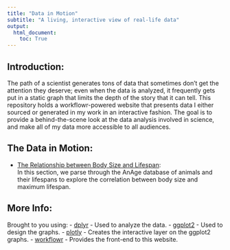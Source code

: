 ```yaml
---
title: "Data in Motion"
subtitle: "A living, interactive view of real-life data"
output:
  html_document:
    toc: True
---
```

## Introduction:  

The path of a scientist generates tons of data that sometimes don't get the
attention they deserve; even when the data is analyzed, it frequently gets put
in a static graph that limits the depth of the story that it can tell. This
repository holds a workflowr-powered website that presents data I either sourced
or generated in my work in an interactive fashion. The goal is to provide a
behind-the-scene look at the data analysis involved in science, and make all of
my data more accessible to all audiences.  

## The Data in Motion:

- [The Relationship between Body Size and Lifespan][]:  
In this section, we parse through the AnAge database of animals and their lifespans 
to explore the correlation between body size and maximum lifespan. 



## More Info:  

Brought to you using:
- [dplyr][] - Used to analyze the data.
- [ggplot2][] - Used to design the graphs.
- [plotly][] - Creates the interactive layer on the ggplot2 graphs.
- [workflowr][] - Provides the front-end to this website.

[The Relationship between Body Size and Lifespan]: ./Relationship-Size-Lifespan.html
[dplyr]: http://dplyr.tidyverse.org/
[ggplot2]: http://ggplot2.org/
[plotly]: https://plot.ly/r/
[workflowr]: https://github.com/jdblischak/workflowr
